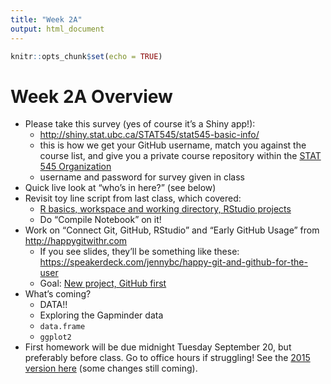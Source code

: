 ```yaml
---
title: "Week 2A"
output: html_document
---
```


```r
knitr::opts_chunk$set(echo = TRUE)
```

<!--Original file: cm003_render-git-github-test-drive.md-->

# Week 2A Overview

* Please take this survey (yes of course it's a Shiny app!):
  - <http://shiny.stat.ubc.ca/STAT545/stat545-basic-info/>
  - this is how we get your GitHub username, match you against the course list, and give you a private course repository within the [STAT 545 Organization](https://github.com/STAT545-UBC)
  - username and password for survey given in class
* Quick live look at "who's in here?" (see below)
* Revisit toy line script from last class, which covered:
  - [R basics, workspace and working directory, RStudio projects](block002_hello-r-workspace-wd-project.html)
  - Do "Compile Notebook" on it!
* Work on "Connect Git, GitHub, RStudio" and "Early GitHub Usage" from  <http://happygitwithr.com>
  - If you see slides, they'll be something like these:  <https://speakerdeck.com/jennybc/happy-git-and-github-for-the-user>
  - Goal: [New project, GitHub first](http://happygitwithr.com/new-github-first.html)
* What's coming?
  - DATA!!
  - Exploring the Gapminder data
  - `data.frame`
  - `ggplot2`
* First homework will be due midnight Tuesday September 20, but preferably before class. Go to office hours if struggling! See the [2015 version here](hw01_edit-README.html) (some changes still coming).
